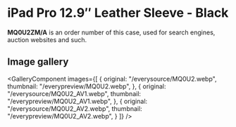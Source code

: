 
# iPad Pro 12.9″ Leather Sleeve - Black

<Callout type='info' emoji='👉🏻'>**MQ0U2ZM/A** is an order number of this case, used for search engines, auction websites and such.</Callout>

## Image gallery

<GalleryComponent
    images={[
      {
        original: "/everysource/MQ0U2.webp",
        thumbnail: "/everypreview/MQ0U2.webp",
      },
      {
        original: "/everysource/MQ0U2_AV1.webp",
        thumbnail: "/everypreview/MQ0U2_AV1.webp",
      },
      {
        original: "/everysource/MQ0U2_AV2.webp",
        thumbnail: "/everypreview/MQ0U2_AV2.webp",
      }
    ]}
  />

